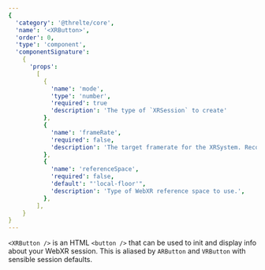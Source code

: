 ```yaml
---
{
  'category': '@threlte/core',
  'name': '<XRButton>',
  'order': 0,
  'type': 'component',
  'componentSignature':
    {
      'props':
        [
          {
            'name': 'mode',
            'type': 'number',
            'required': true
            'description': 'The type of `XRSession` to create'
          },
          {
            'name': 'frameRate',
            'required': false,
            'description': 'The target framerate for the XRSystem. Recommended range is `72`-`120`. Default is unset and left to the device. Smaller rates give more CPU headroom at the cost of responsiveness. If your experience cannot effectively reach the target framerate, it will be subject to frame reprojection which will halve the effective framerate. Choose a conservative estimate that balances responsiveness and headroom based on your experience.'
          },
          {
            'name': 'referenceSpace',
            'required': false,
            'default': "'local-floor'",
            'description': 'Type of WebXR reference space to use.',
          },
        ],
    }
}
---
```


`<XRButton />` is an HTML `<button />` that can be used to init and display info about your WebXR session. This is aliased by `ARButton` and `VRButton` with sensible session defaults.
